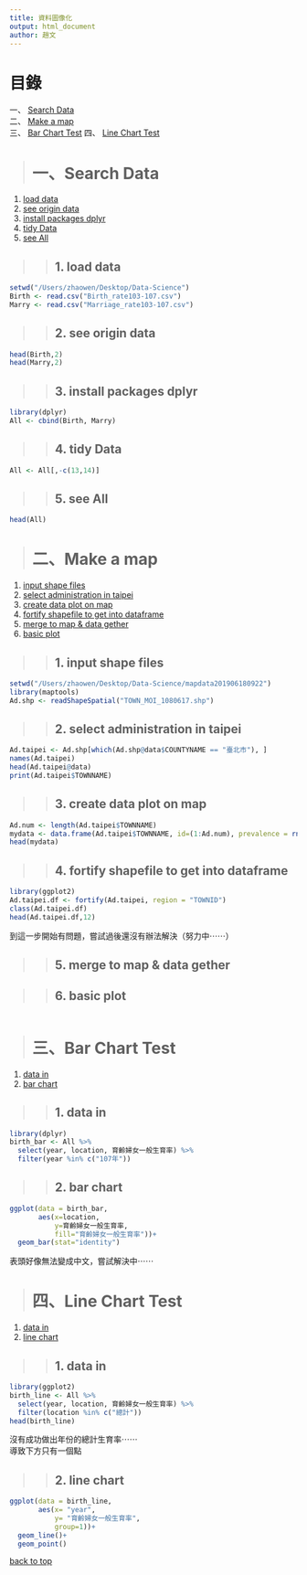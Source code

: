 ```yaml
---
title: 資料圖像化
output: html_document
author: 趙文
---
```

<h2 id = 0></h2>
# 目錄
一、 [Search Data](#1)  
二、 [Make a map](#2)  
三、 [Bar Chart Test](#3) 
四、 [Line Chart Test](#4)

<h2 id = 1></h2>
># **一、Search Data**

1. [load data](#1.1)
2. [see origin data](#1.2)
3. [install packages dplyr](#1.3)
4. [tidy Data](#1.4)
5. [see All](#1.5)

<h2 id = 1.1></h2>
>>## 1. load data
```r
setwd("/Users/zhaowen/Desktop/Data-Science")
Birth <- read.csv("Birth_rate103-107.csv")
Marry <- read.csv("Marriage_rate103-107.csv")
```

<h2 id = 1.2></h2>
>>## 2. see origin data
```r
head(Birth,2)
head(Marry,2)
```

<h2 id = 1.3></h2>
>>## 3. install packages dplyr
```r
library(dplyr)
All <- cbind(Birth, Marry)
```

<h2 id = 1.4></h2>
>>## 4. tidy Data
```r
All <- All[,-c(13,14)]
```

<h2 id = 1.5></h2>
>>## 5. see All
```r
head(All)
```



<h2 id = 2></h2>
># **二、Make a map**

1. [input shape files](#2.1)
2. [select administration in taipei](#2.2)
3. [create data plot on map](#2.3)
4. [fortify shapefile to get into dataframe](#2.4)
5. [merge to map & data gether](#2.5)
6. [basic plot](#2.6)

<h2 id = 2.1></h2>
>>## 1. input shape files
```r
setwd("/Users/zhaowen/Desktop/Data-Science/mapdata201906180922")
library(maptools)
Ad.shp <- readShapeSpatial("TOWN_MOI_1080617.shp")
```

<h2 id = 2.2></h2>
>>## 2. select administration in taipei
```r
Ad.taipei <- Ad.shp[which(Ad.shp@data$COUNTYNAME == "臺北市"), ]
names(Ad.taipei)
head(Ad.taipei@data)
print(Ad.taipei$TOWNNAME)
```

<h2 id = 2.3></h2>
>>## 3. create data plot on map
```r
Ad.num <- length(Ad.taipei$TOWNNAME)
mydata <- data.frame(Ad.taipei$TOWNNAME, id=(1:Ad.num), prevalence = rnorm(Ad.num, 55, 5))
head(mydata)
```

<h2 id = 2.4></h2>
>>## 4. fortify shapefile to get into dataframe
```r
library(ggplot2)
Ad.taipei.df <- fortify(Ad.taipei, region = "TOWNID")
class(Ad.taipei.df)
head(Ad.taipei.df,12)
```
到這一步開始有問題，嘗試過後還沒有辦法解決（努力中⋯⋯）

<h2 id = 2.5></h2>
>>## 5. merge to map & data gether

<h2 id = 2.6></h2>
>>## 6. basic plot
```r

```


<h2 id = 3></h2>
># **三、Bar Chart Test**

1. [data in](#3.1)
2. [bar chart](#3.2)

<h2 id = 3.1></h2>
>>## 1. data in
```r
library(dplyr)
birth_bar <- All %>%
  select(year, location, 育齡婦女一般生育率) %>%
  filter(year %in% c("107年"))
```

<h2 id = 3.2></h2>
>>## 2. bar chart
```r
ggplot(data = birth_bar,
       aes(x=location,
           y=育齡婦女一般生育率,
           fill="育齡婦女一般生育率"))+
  geom_bar(stat="identity")
```
表頭好像無法變成中文，嘗試解決中⋯⋯


<h2 id = 4></h2>
># **四、Line Chart Test**

1. [data in](#4.1)
2. [line chart](#4.2)

<h2 id = 4.1></h2>
>>## 1. data in
```r
library(ggplot2)
birth_line <- All %>%
  select(year, location, 育齡婦女一般生育率) %>%
  filter(location %in% c("總計"))
head(birth_line)
```
沒有成功做出年份的總計生育率⋯⋯<br>
導致下方只有一個點

<h2 id = 4.2></h2>
>>## 2. line chart
```r
ggplot(data = birth_line,
       aes(x= "year", 
           y= "育齡婦女一般生育率",
           group=1))+
  geom_line()+
  geom_point()
```


[back to top](#0)